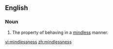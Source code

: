 ==English==
===Noun===
{{en-noun|-}}

#The property of behaving in a [[mindless]] manner.

[[vi:mindlessness]]
[[zh:mindlessness]]